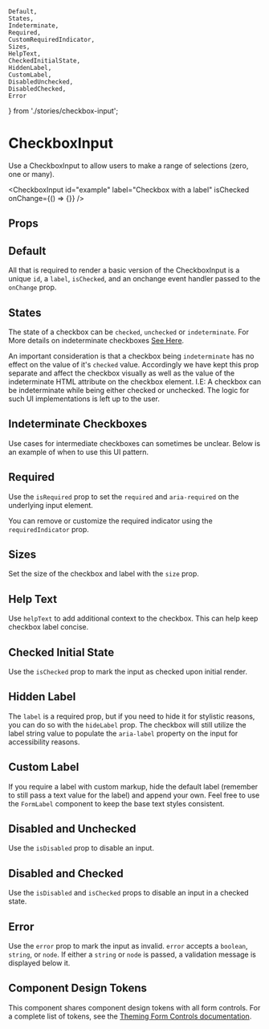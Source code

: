 
    Default,
    States,
    Indeterminate,
    Required,
    CustomRequiredIndicator,
    Sizes,
    HelpText,
    CheckedInitialState,
    HiddenLabel,
    CustomLabel,
    DisabledUnchecked,
    DisabledChecked,
    Error
} from './stories/checkbox-input';

# CheckboxInput

Use a CheckboxInput to allow users to make a range of selections (zero, one or many).

<CheckboxInput
    id="example"
    label="Checkbox with a label"
    isChecked
    onChange={() => {}}
/>


## Props


## Default

All that is required to render a basic version of the CheckboxInput is a unique `id`, a `label`, `isChecked`, and an onchange event handler passed to the `onChange` prop.

<Default />

## States

The state of a checkbox can be `checked`, `unchecked` or `indeterminate`. For More
details on indeterminate checkboxes [See Here](https://developer.mozilla.org/en-US/docs/Web/HTML/Element/input/checkbox#indeterminate).

An important consideration is that a checkbox being `indeterminate` has no effect on the value of it's `checked` value. Accordingly
we have kept this prop separate and affect the checkbox visually as well as the value of the indeterminate HTML attribute on the checkbox
element. I.E: A checkbox can be indeterminate while being either checked or unchecked. The logic for such UI implementations is left
up to the user.

<States />

## Indeterminate Checkboxes

Use cases for intermediate checkboxes can sometimes be unclear. Below is an example of when to use this UI pattern.

<Indeterminate />

## Required

Use the `isRequired` prop to set the `required` and `aria-required` on the underlying input element.

<Required />

You can remove or customize the required indicator using the `requiredIndicator` prop.

<CustomRequiredIndicator />

## Sizes

Set the size of the checkbox and label with the `size` prop.

<Sizes />

## Help Text

Use `helpText` to add additional context to the checkbox.
This can help keep checkbox label concise.

<HelpText />

## Checked Initial State

Use the `isChecked` prop to mark the input as checked upon initial render.

<CheckedInitialState />

## Hidden Label

The `label` is a required prop, but if you need to hide it for stylistic reasons, you can do
so with the `hideLabel` prop. The checkbox will still utilize the label string value to
populate the `aria-label` property on the input for accessibility reasons.

<HiddenLabel />

## Custom Label

If you require a label with custom markup, hide the default label (remember to still pass a text value for the label)
and append your own. Feel free to use the `FormLabel` component to keep the base text styles consistent.

<CustomLabel />

## Disabled and Unchecked

Use the `isDisabled` prop to disable an input.

<DisabledUnchecked />

## Disabled and Checked

Use the `isDisabled` and `isChecked` props to disable an input in a checked state.

<DisabledChecked />

## Error

Use the `error` prop to mark the input as invalid. `error` accepts a `boolean`, `string`, or `node`. If either a `string` or `node` is passed, a validation message is displayed below it.

<Error />

## Component Design Tokens

This component shares component design tokens with all form controls. For a complete list of tokens, see the [Theming Form Controls documentation](/docs/theming-form-controls--custom-theme-form).
